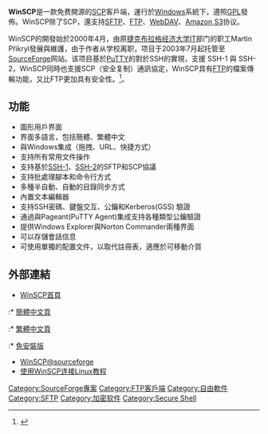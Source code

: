 {{NoteTA|G1=IT|G2=FL}}
{{Infobox software
| logo                   = WinSCP Logo.png
| logo size              = 64px
| screenshot             = WinSCP-5.13.png
| screenshot size        = 300px
| caption                = 
| developer              = Martin Přikryl
| released               = 2000
| latest_release_version = 5.21.1
| latest_release_date    = {{Release date and age|2022|06|24}}
| programming language   = [[C++|C++]]
| operating system       = [[Microsoft_Windows|Windows]]
| size                   = 10MB
| language               = 45種語言
| language footnote      = <ref>{{cite web|title=WinSCP Translations|url=https://winscp.net/eng/translations.php|website=winscp.net|access-date=2021-11-06|archive-date=2022-05-06|archive-url=https://web.archive.org/web/20220506094123/https://winscp.net/eng/translations.php}}</ref><!--原生英语加上44种翻译语言-->
| status                 = 活躍
| genre                  = 文件传输客户端
| license                = [[GNU通用公共许可证|GNU通用公共许可证]]
| website                = [https://winscp.net/ winscp.net]
}}

'''WinSCP'''是一款免费開源的[[安全复制|SCP]]客戶端，運行於[[Microsoft_Windows|Windows]]系統下，遵照[[GNU通用公共许可证|GPL]]發佈。WinSCP除了SCP，還支持[[SSH文件传输协议|SFTP]]、[[文件传输协议|FTP]]、[[WebDAV|WebDAV]]、[[Amazon_S3|Amazon S3]]协议。

WinSCP的開發始於2000年4月，由原[[捷克|捷克]][[布拉格经济大学|布拉格经济大学]]IT部门的职工Martin Přikryl發展與維護，由于作者从学校离职，项目于2003年7月起托管至[[SourceForge|SourceForge]]网站。该项目基於[[PuTTY|PuTTY]]的對於SSH的實現，支援 SSH-1 與 SSH-2，WinSCP同時也支援SCP（安全复制）通訊協定，WinSCP具有[[文件传输协议|FTP]]的檔案傳輸功能，又比FTP更加具有安全性。<ref>{{Cite web| last = Martin| first = Prikryl| title = Project History :: WinSCP| work = Project History| date = 2021-07-12| access-date = 2021-11-06| url = https://winscp.net/eng/docs/project_history| archive-date = 2022-05-10| archive-url = https://web.archive.org/web/20220510184416/https://winscp.net/eng/docs/project_history}}</ref>。

== 功能 ==
* 圖形用戶界面
* 界面多語言，包括簡體、繁體中文
* 與Windows集成（拖拽、URL、快捷方式）
* 支持所有常用文件操作
* 支持基於[[Secure_Shell#1.x版本|SSH-1]]、[[Secure_Shell#2.x版本|SSH-2]]的SFTP和SCP協議
* 支持批處理腳本和命令行方式
* 多種半自動、自動的目錄同步方式
* 內置文本編輯器
* 支持SSH密碼、鍵盤交互、公鑰和Kerberos(GSS) 驗證
* 通過與Pageant(PuTTY Agent)集成支持各種類型公鑰驗證
* 提供Windows Explorer與Norton Commander兩種界面
* 可以存儲會話信息
* 可使用單獨的配置文件，以取代註冊表，適應於可移動介質

== 外部連結 ==
* [https://winscp.net/ WinSCP首頁] {{Wayback|url=https://winscp.net/ |date=20090106175725 }}
:* [https://winscp.net/eng/docs/lang:chs 簡體中文頁] {{Wayback|url=https://winscp.net/eng/docs/lang:chs |date=20220510184507 }}
:* [https://winscp.net/eng/docs/lang:cht 繁體中文頁] {{Wayback|url=https://winscp.net/eng/docs/lang:cht |date=20220510184512 }}
:* [https://portableapps.com/apps/internet/winscp_portable 免安裝版] {{Wayback|url=https://portableapps.com/apps/internet/winscp_portable |date=20220508061448 }}
* [https://sourceforge.net/projects/winscp/ WinSCP@sourceforge] {{Wayback|url=https://sourceforge.net/projects/winscp/ |date=20210509233011 }}
* [https://www.ytyzx.org/index.php/%E5%A6%82%E4%BD%95%E4%BD%BF%E7%94%A8WinSCP%E8%BF%9E%E6%8E%A5Linux%E4%B8%BB%E6%9C%BA 使用WinSCP连接Linux教程] {{Wayback|url=https://www.ytyzx.org/index.php/%E5%A6%82%E4%BD%95%E4%BD%BF%E7%94%A8WinSCP%E8%BF%9E%E6%8E%A5Linux%E4%B8%BB%E6%9C%BA |date=20220227090215 }}

{{加密软件}}

[[Category:SourceForge專案|Category:SourceForge專案]]
[[Category:FTP客戶端|Category:FTP客戶端]]
[[Category:自由軟件|Category:自由軟件]]
[[Category:SFTP|Category:SFTP]]
[[Category:加密软件|Category:加密软件]]
[[Category:Secure_Shell|Category:Secure Shell]]